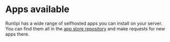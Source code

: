 
# Apps available

Runtipi has a wide range of selfhosted apps you can install on your server. You can find them all in the [app store repository](https://github.com/runtipi/runtipi-appstore) and make requests for new apps there.

<AppsList />
